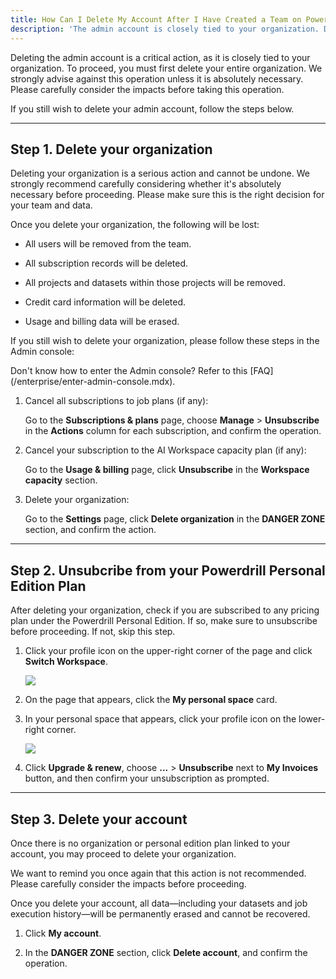 ```yaml
---
title: How Can I Delete My Account After I Have Created a Team on Powerdrill Enterprise?
description: 'The admin account is closely tied to your organization. Do not delete it unless necessary'
---
```


Deleting the admin account is a critical action, as it is closely tied to your organization. To proceed, you must first delete your entire organization. We strongly advise against this operation unless it is absolutely necessary. Please carefully consider the impacts before taking this operation.

If you still wish to delete your admin account, follow the steps below.


---

## Step 1. Delete your organization

Deleting your organization is a serious action and cannot be undone. We strongly recommend carefully considering whether it's absolutely necessary before proceeding. Please make sure this is the right decision for your team and data.

<Warning>
Once you delete your organization, the following will be lost:

- All users will be removed from the team.

- All subscription records will be deleted.

- All projects and datasets within those projects will be removed.

- Credit card information will be deleted.

- Usage and billing data will be erased.
</Warning>


If you still wish to delete your organization, please follow these steps in the Admin console:

<Info>
 Don't know how to enter the Admin console? Refer to this [FAQ](/enterprise/enter-admin-console.mdx).
</Info>

1. Cancel all subscriptions to job plans (if any): 
    
    Go to the **Subscriptions & plans** page, choose **Manage** > **Unsubscribe** in the **Actions** column for each subscription, and confirm the operation.

2. Cancel your subscription to the AI Workspace capacity plan (if any): 

    Go to the **Usage & billing** page, click **Unsubscribe** in the **Workspace capacity** section.

3. Delete your organization: 

    Go to the **Settings** page, click **Delete organization** in the **DANGER ZONE** section, and confirm the action.


---

## Step 2. Unsubcribe from your Powerdrill Personal Edition Plan

After deleting your organization, check if you are subscribed to any pricing plan under the Powerdrill Personal Edition. If so, make sure to unsubscribe before proceeding. If not, skip this step.

1. Click your profile icon on the upper-right corner of the page and click **Switch Workspace**.

    <Frame>
      <img src="/enterprise/img/switch-to-personal.png" style={{ borderRadius: '0.5rem' }} />
    </Frame>

2. On the page that appears, click the **My personal space** card.

3. In your personal space that appears, click your profile icon on the lower-right corner.

    <Frame>
      <img src="/enterprise/img/my-account.png" style={{ borderRadius: '0.5rem' }} />
    </Frame>

4. Click **Upgrade & renew**, choose **...** > **Unsubscribe** next to **My Invoices** button, and then confirm your unsubscription as prompted.


---


## Step 3. Delete your account

Once there is no organization or personal edition plan linked to your account, you may proceed to delete your organization.


<Warning>
 We want to remind you once again that this action is not recommended. Please carefully consider the impacts before proceeding.

 Once you delete your account, all data—including your datasets and job execution history—will be permanently erased and cannot be recovered.
</Warning>


1. Click **My account**. 

2. In the **DANGER ZONE** section, click **Delete account**, and confirm the operation.




<MySnippet beta="community" />









